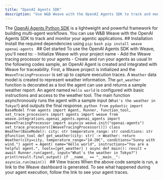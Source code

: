 ```yaml
---
title: "OpenAI Agents SDK"
description: "Use W&B Weave with the OpenAI Agents SDK to track and monitor your agentic applications"
---
```

The [OpenAI Agents Python SDK](https://github.com/openai/openai-agents-python) is a lightweight and powerful framework for building multi-agent workflows. You can use W&B Weave with the OpenAI Agents SDK to track and monitor your agentic applications. ## Installation Install the required dependencies using `pip`: ```bash pip install weave openai-agents ``` ## Get started To use the OpenAI Agents SDK with Weave, you'll need to: - Initialize Weave with your project name - Add the Weave tracing processor to your agents - Create and run your agents as usual In the following codes sample, an OpenAI Agent is created and integrated with Weave for traceability. First, a Weave project is initialized and the `WeaveTracingProcessor` is set up to capture execution traces. A `Weather` data model is created to represent weather information. The `get_weather` function is decorated as a tool the agent can use and returns a sample weather report. An agent named `Hello world` is configured with basic instructions and access to the weather tool. The main function asynchronously runs the agent with a sample input (`What's the weather in Tokyo?`) and outputs the final response. ```python from pydantic import BaseModel from agents import Agent, Runner, function_tool, set_trace_processors import agents import weave from weave.integrations.openai_agents.openai_agents import WeaveTracingProcessor import asyncio weave.init("openai-agents") set_trace_processors([WeaveTracingProcessor()]) class Weather(BaseModel): city: str temperature_range: str conditions: str @function_tool def get_weather(city: str) -> Weather: return Weather(city=city, temperature_range="14-20C", conditions="Sunny with wind.") agent = Agent( name="Hello world", instructions="You are a helpful agent.", tools=[get_weather] ) async def main(): result = await Runner.run(agent, input="What's the weather in Tokyo?") print(result.final_output) if __name__ == "__main__": asyncio.run(main()) ``` ## View traces When the above code sample is run, a link to the Weave dashboard is generated. To see what happened during your agent execution, follow the link to see your agent traces.
